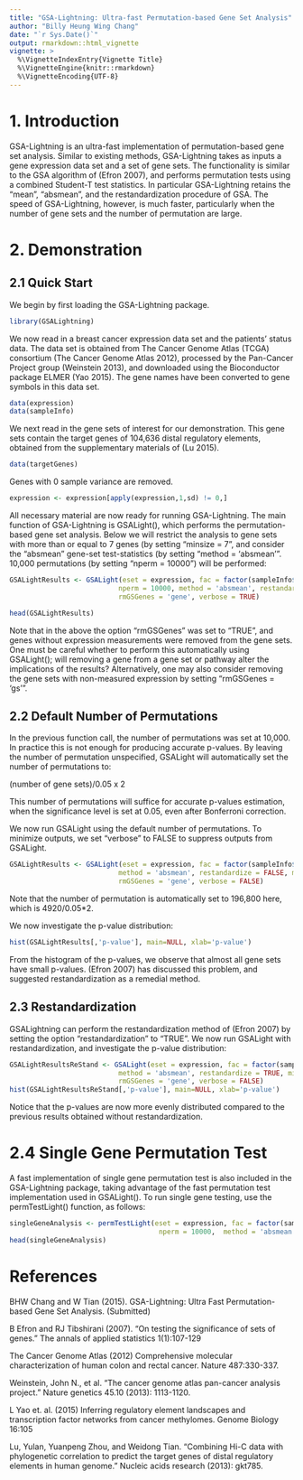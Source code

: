 ```yaml
---
title: "GSA-Lightning: Ultra-fast Permutation-based Gene Set Analysis"
author: "Billy Heung Wing Chang"
date: "`r Sys.Date()`"
output: rmarkdown::html_vignette
vignette: >
  %\VignetteIndexEntry{Vignette Title}
  %\VignetteEngine{knitr::rmarkdown}
  %\VignetteEncoding{UTF-8}
---
```



# 1. Introduction

GSA-Lightning is an ultra-fast implementation of permutation-based gene set analysis. Similar to existing methods, GSA-Lightning takes as inputs a gene expression data set and a set of gene sets. The functionality is similar to the GSA algorithm of (Efron 2007), and performs permutation tests using a combined Student-T test statistics. In particular GSA-Lightning retains the "mean", "absmean", and the restandardization procedure of GSA. The speed of GSA-Lightning, however, is much faster, particularly when the number of gene sets and the number of permutation are large.

# 2. Demonstration

## 2.1 Quick Start
We begin by first loading the GSA-Lightning package.

```r
library(GSALightning)
```

We now read in a breast cancer expression data set and the patients' status data. The data set is obtained from The Cancer Genome Atlas (TCGA) consortium (The Cancer Genome Atlas 2012), processed by the Pan-Cancer Project group (Weinstein 2013), and downloaded using the Bioconductor package ELMER (Yao 2015). The gene names have been converted to gene symbols in this data set.

```r
data(expression)
data(sampleInfo)
```

We next read in the gene sets of interest for our demonstration. This gene sets contain the target genes of 104,636 distal regulatory elements, obtained from the supplementary materials of (Lu 2015).

```r
data(targetGenes)
```
Genes with 0 sample variance are removed. 

```r
expression <- expression[apply(expression,1,sd) != 0,]
```

All necessary material are now ready for running GSA-Lightning. The main function of GSA-Lightning is GSALight(), which performs the permutation-based gene set analysis. Below we will restrict the analysis to gene sets with more than or equal to 7 genes (by setting "minsize = 7", and consider the "absmean" gene-set test-statistics (by setting "method = 'absmean'". 10,000 permutations (by setting "nperm = 10000") will be performed:

```r
GSALightResults <- GSALight(eset = expression, fac = factor(sampleInfo$TN), gs = targetGenes, 
		   		   	       nperm = 10000, method = 'absmean', restandardize = FALSE, minsize = 7, 
					       rmGSGenes = 'gene', verbose = TRUE)

head(GSALightResults)
```
Note that in the above the option "rmGSGenes" was set to "TRUE", and genes without expression measurements were removed from the gene sets. One must be careful whether to perform this automatically using GSALight(); will removing a gene from a gene set or pathway alter the implications of the results? Alternatively, one may also consider removing the gene sets with non-measured expression by setting "rmGSGenes = 'gs'".


## 2.2 Default Number of Permutations
In the previous function call, the number of permutations was set at 10,000. In practice this is not enough for producing accurate p-values. By leaving the number of permutation unspecified, GSALight will automatically set the number of permutations to:

(number of gene sets)/0.05 x 2

This number of permutations will suffice for accurate p-values estimation, when the significance level is set at 0.05, even after Bonferroni correction.

We now run GSALight using the default number of permutations. To minimize outputs, we set "verbose" to FALSE to suppress outputs from GSALight.

```r
GSALightResults <- GSALight(eset = expression, fac = factor(sampleInfo$TN), gs = targetGenes, 
		   		   	       method = 'absmean', restandardize = FALSE, minsize = 7, 
					       rmGSGenes = 'gene', verbose = FALSE)
```

Note that the number of permutation is automatically set to 196,800 here, which is 4920/0.05*2.

We now investigate the p-value distribution:

```r
hist(GSALightResults[,'p-value'], main=NULL, xlab='p-value')
```

From the histogram of the p-values, we observe that almost all gene sets have small p-values. (Efron 2007) has discussed this problem, and suggested restandardization as a remedial method.

## 2.3 Restandardization

GSALightning can perform the restandardization method of (Efron 2007) by setting the option "restandardization" to "TRUE". We now run GSALight with restandardization, and investigate the p-value distribution:

```r
GSALightResultsReStand <- GSALight(eset = expression, fac = factor(sampleInfo$TN), gs = targetGenes, 
		   		   	       method = 'absmean', restandardize = TRUE, minsize = 7, 
					       rmGSGenes = 'gene', verbose = FALSE)
hist(GSALightResultsReStand[,'p-value'], main=NULL, xlab='p-value')
```

Notice that the p-values are now more evenly distributed compared to the previous results obtained without restandardization.

# 2.4 Single Gene Permutation Test
A fast implementation of single gene permutation test is also included in the GSA-Lightning package, taking advantage of the fast permutation test implementation used in GSALight(). To run single gene testing, use the permTestLight() function, as follows:

```r
singleGeneAnalysis <- permTestLight(eset = expression, fac = factor(sampleInfo$TN),
		   		  	   	             nperm = 10000,  method = 'absmean', verbose = TRUE)
head(singleGeneAnalysis)
```

# References

BHW Chang and W Tian (2015). GSA-Lightning: Ultra Fast Permutation-based Gene Set Analysis. (Submitted)

B Efron and RJ Tibshirani (2007). "On testing the significance of sets of genes." The annals of applied statistics 1(1):107-129

The Cancer Genome Atlas (2012) Comprehensive molecular characterization of human colon and rectal cancer. Nature 487:330-337.

Weinstein, John N., et al. "The cancer genome atlas pan-cancer analysis project." Nature genetics 45.10 (2013): 1113-1120.

L Yao et. al. (2015) Inferring regulatory element landscapes and transcription factor networks from cancer methylomes. Genome Biology 16:105

Lu, Yulan, Yuanpeng Zhou, and Weidong Tian. "Combining Hi-C data with phylogenetic correlation to predict the target genes of distal regulatory elements in human genome." Nucleic acids research (2013): gkt785.